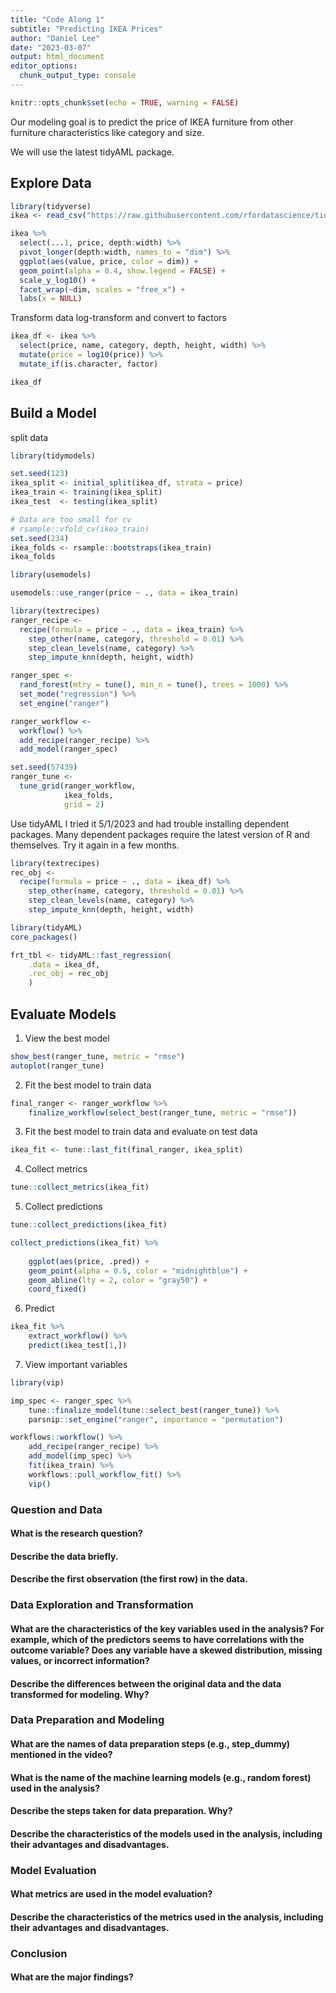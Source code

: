 ```yaml
---
title: "Code Along 1"
subtitle: "Predicting IKEA Prices"
author: "Daniel Lee"
date: "2023-03-07"
output: html_document
editor_options: 
  chunk_output_type: console
---
```


```r
knitr::opts_chunk$set(echo = TRUE, warning = FALSE)
```

Our modeling goal is to predict the price of IKEA furniture from other furniture characteristics like category and size. 

We will use the latest tidyAML package.


## Explore Data

```r
library(tidyverse)
ikea <- read_csv("https://raw.githubusercontent.com/rfordatascience/tidytuesday/master/data/2020/2020-11-03/ikea.csv")

```

```r
ikea %>%
  select(...1, price, depth:width) %>%
  pivot_longer(depth:width, names_to = "dim") %>%
  ggplot(aes(value, price, color = dim)) +
  geom_point(alpha = 0.4, show.legend = FALSE) +
  scale_y_log10() +
  facet_wrap(~dim, scales = "free_x") +
  labs(x = NULL)
```

Transform data
log-transform and convert to factors
```r
ikea_df <- ikea %>%
  select(price, name, category, depth, height, width) %>%
  mutate(price = log10(price)) %>%
  mutate_if(is.character, factor)

ikea_df
```

## Build a Model

split data
```r
library(tidymodels)

set.seed(123)
ikea_split <- initial_split(ikea_df, strata = price)
ikea_train <- training(ikea_split)
ikea_test  <- testing(ikea_split)

# Data are too small for cv
# rsample::vfold_cv(ikea_train)
set.seed(234)
ikea_folds <- rsample::bootstraps(ikea_train)
ikea_folds

```

```r
library(usemodels)

usemodels::use_ranger(price ~ ., data = ikea_train)
```

```r
library(textrecipes)
ranger_recipe <- 
  recipe(formula = price ~ ., data = ikea_train) %>%
    step_other(name, category, threshold = 0.01) %>%
    step_clean_levels(name, category) %>%
    step_impute_knn(depth, height, width)

ranger_spec <- 
  rand_forest(mtry = tune(), min_n = tune(), trees = 1000) %>% 
  set_mode("regression") %>% 
  set_engine("ranger") 

ranger_workflow <- 
  workflow() %>% 
  add_recipe(ranger_recipe) %>% 
  add_model(ranger_spec) 

set.seed(57439)
ranger_tune <-
  tune_grid(ranger_workflow, 
            ikea_folds, 
            grid = 2)
```

Use tidyAML
I tried it 5/1/2023 and had trouble installing dependent packages.
Many dependent packages require the latest version of R and themselves.
Try it again in a few months.
```r
library(textrecipes)
rec_obj <- 
  recipe(formula = price ~ ., data = ikea_df) %>%
    step_other(name, category, threshold = 0.01) %>%
    step_clean_levels(name, category) %>%
    step_impute_knn(depth, height, width)

library(tidyAML)
core_packages()

frt_tbl <- tidyAML::fast_regression(
    .data = ikea_df, 
    .rec_obj = rec_obj
    )
```



## Evaluate Models

1. View the best model
```r
show_best(ranger_tune, metric = "rmse")
autoplot(ranger_tune)
```

2. Fit the best model to train data
```r
final_ranger <- ranger_workflow %>%
    finalize_workflow(select_best(ranger_tune, metric = "rmse"))
```

3. Fit the best model to train data and evaluate on test data
```r
ikea_fit <- tune::last_fit(final_ranger, ikea_split)
```

4. Collect metrics
```r
tune::collect_metrics(ikea_fit)
```

5. Collect predictions
```r
tune::collect_predictions(ikea_fit)

collect_predictions(ikea_fit) %>%
    
    ggplot(aes(price, .pred)) +
    geom_point(alpha = 0.5, color = "midnightblue") +
    geom_abline(lty = 2, color = "gray50") +
    coord_fixed()
```

6. Predict
```r
ikea_fit %>%
    extract_workflow() %>%
    predict(ikea_test[1,])
```

7. View important variables

```r
library(vip)

imp_spec <- ranger_spec %>%
    tune::finalize_model(tune::select_best(ranger_tune)) %>%
    parsnip::set_engine("ranger", importance = "permutation")

workflows::workflow() %>%
    add_recipe(ranger_recipe) %>%
    add_model(imp_spec) %>%
    fit(ikea_train) %>%
    workflows::pull_workflow_fit() %>%
    vip()
```













### Question and Data

#### What is the research question?


#### Describe the data briefly.


#### Describe the first observation (the first row) in the data.




### Data Exploration and Transformation

#### What are the characteristics of the key variables used in the analysis? For example, which of the predictors seems to have correlations with the outcome variable? Does any variable have a skewed distribution, missing values, or incorrect information?


#### Describe the differences between the original data and the data transformed for modeling. Why?




### Data Preparation and Modeling

#### What are the names of data preparation steps (e.g., step_dummy) mentioned in the video?


#### What is the name of the machine learning models (e.g., random forest) used in the analysis?


#### Describe the steps taken for data preparation. Why?


#### Describe the characteristics of the models used in the analysis, including their advantages and disadvantages.




### Model Evaluation

#### What metrics are used in the model evaluation?


#### Describe the characteristics of the metrics used in the analysis, including their advantages and disadvantages.




### Conclusion

#### What are the major findings?
